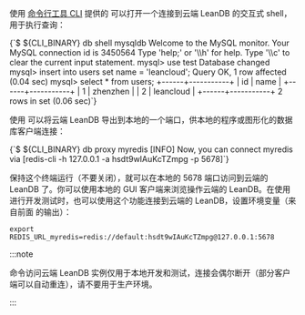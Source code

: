 
使用 [命令行工具 CLI](/sdk/engine/cli) 提供的 <Command suffix=" db shell" /> 可以打开一个连接到云端 LeanDB 的交互式 shell，用于执行查询：

<CodeBlock>
  {`$ ${CLI_BINARY} db shell mysqldb
Welcome to the MySQL monitor.
Your MySQL connection id is 3450564
Type 'help;' or '\\h' for help. Type '\\c' to clear the current input statement.
mysql> use test
Database changed
mysql> insert into users set name = 'leancloud';
Query OK, 1 row affected (0.04 sec)
mysql> select * from users;
+------+-----------+
| id   | name      |
+------+-----------+
|    1 | zhenzhen  |
|    2 | leancloud |
+------+-----------+
2 rows in set (0.06 sec)`}
</CodeBlock>

使用 <Command suffix=" db proxy" /> 可以将云端 LeanDB 导出到本地的一个端口，供本地的程序或图形化的数据库客户端连接：

<CodeBlock>
  {`$ ${CLI_BINARY} db proxy myredis
[INFO] Now, you can connect myredis via [redis-cli -h 127.0.0.1 -a hsdt9wIAuKcTZmpg -p 5678]`}
</CodeBlock>

保持这个终端运行（不要关闭），就可以在本地的 5678 端口访问到云端的 LeanDB 了。你可以使用本地的 GUI 客户端来浏览操作云端的 LeanDB。在使用 <Command suffix=" up" /> 进行开发测试时，也可以使用这个功能连接到云端的 LeanDB，设置环境变量（来自前面 <Command suffix=" db proxy" /> 的输出）：

```shell
export REDIS_URL_myredis=redis://default:hsdt9wIAuKcTZmpg@127.0.0.1:5678
```

:::note

<Command suffix=" db" /> 命令访问云端 LeanDB 实例仅用于本地开发和测试，连接会偶尔断开（部分客户端可以自动重连），请不要用于生产环境。

:::
